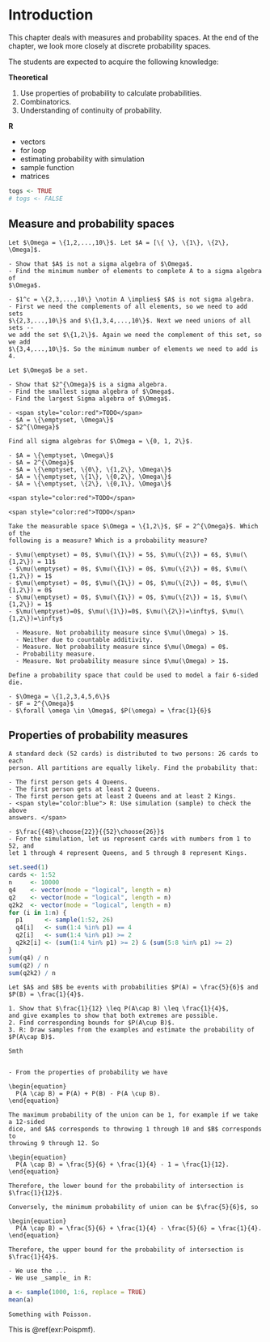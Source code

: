 # Introduction {#introduction}

This chapter deals with measures and probability spaces. At the end of
the chapter, we look more closely at discrete probability spaces.

The students are expected to acquire the following knowledge:

**Theoretical**

1. Use properties of probability to calculate probabilities.
2. Combinatorics.
3. Understanding of continuity of probability.

**R**

- vectors
- for loop
- estimating probability with simulation
- sample function
- matrices

```r
togs <- TRUE
# togs <- FALSE
```

## Measure and probability spaces
```exercise
Let $\Omega = \{1,2,...,10\}$. Let $A = [\{ \}, \{1\}, \{2\}, \Omega]$.

- Show that $A$ is not a sigma algebra of $\Omega$.
- Find the minimum number of elements to complete A to a sigma algebra of
$\Omega$.

```
```solution


- $1^c = \{2,3,...,10\} \notin A \implies$ $A$ is not sigma algebra.
- First we need the complements of all elements, so we need to add sets
$\{2,3,...,10\}$ and $\{1,3,4,...,10\}$. Next we need unions of all sets --
we add the set $\{1,2\}$. Again we need the complement of this set, so we add
$\{3,4,...,10\}$. So the minimum number of elements we need to add is 4.

```


```exercise
Let $\Omega$ be a set.

- Show that $2^{\Omega}$ is a sigma algebra.
- Find the smallest sigma algebra of $\Omega$.
- Find the largest Sigma algebra of $\Omega$.

```
```solution


- <span style="color:red">TODO</span>
- $A = \{\emptyset, \Omega\}$
- $2^{\Omega}$

```


```exercise
Find all sigma algebras for $\Omega = \{0, 1, 2\}$.

```
```solution


- $A = \{\emptyset, \Omega\}$
- $A = 2^{\Omega}$
- $A = \{\emptyset, \{0\}, \{1,2\}, \Omega\}$
- $A = \{\emptyset, \{1\}, \{0,2\}, \Omega\}$
- $A = \{\emptyset, \{2\}, \{0,1\}, \Omega\}$

```


```exercise

<span style="color:red">TODO</span>

```
```solution

<span style="color:red">TODO</span>

```



```exercise

Take the measurable space $\Omega = \{1,2\}$, $F = 2^{\Omega}$. Which of the
following is a measure? Which is a probability measure?

- $\mu(\emptyset) = 0$, $\mu(\{1\}) = 5$, $\mu(\{2\}) = 6$, $\mu(\{1,2\}) = 11$
- $\mu(\emptyset) = 0$, $\mu(\{1\}) = 0$, $\mu(\{2\}) = 0$, $\mu(\{1,2\}) = 1$
- $\mu(\emptyset) = 0$, $\mu(\{1\}) = 0$, $\mu(\{2\}) = 0$, $\mu(\{1,2\}) = 0$
- $\mu(\emptyset) = 0$, $\mu(\{1\}) = 0$, $\mu(\{2\}) = 1$, $\mu(\{1,2\}) = 1$
- $\mu(\emptyset)=0$, $\mu(\{1\})=0$, $\mu(\{2\})=\infty$, $\mu(\{1,2\})=\infty$

```
```solution


  - Measure. Not probability measure since $\mu(\Omega) > 1$.
  - Neither due to countable additivity.
  - Measure. Not probability measure since $\mu(\Omega) = 0$.
  - Probability measure.
  - Measure. Not probability measure since $\mu(\Omega) > 1$.

```


```exercise

Define a probability space that could be used to model a fair 6-sided die.

```
```solution


- $\Omega = \{1,2,3,4,5,6\}$
- $F = 2^{\Omega}$
- $\forall \omega \in \Omega$, $P(\omega) = \frac{1}{6}$

```

## Properties of probability measures

```exercise

A standard deck (52 cards) is distributed to two persons: 26 cards to each
person. All partitions are equally likely. Find the probability that:
  
- The first person gets 4 Queens.
- The first person gets at least 2 Queens.
- The first person gets at least 2 Queens and at least 2 Kings.
- <span style="color:blue"> R: Use simulation (sample) to check the above
answers. </span>

```
```solution


- $\frac{{48}\choose{22}}{{52}\choose{26}}$
- For the simulation, let us represent cards with numbers from 1 to 52, and
let 1 through 4 represent Queens, and 5 through 8 represent Kings.

```
```r
set.seed(1)
cards <- 1:52
n     <- 10000
q4    <- vector(mode = "logical", length = n)
q2    <- vector(mode = "logical", length = n)
q2k2  <- vector(mode = "logical", length = n)
for (i in 1:n) {
  p1      <- sample(1:52, 26)
  q4[i]   <- sum(1:4 %in% p1) == 4
  q2[i]   <- sum(1:4 %in% p1) >= 2
  q2k2[i] <- (sum(1:4 %in% p1) >= 2) & (sum(5:8 %in% p1) >= 2)
}
sum(q4) / n
sum(q2) / n
sum(q2k2) / n
```


```exercise
Let $A$ and $B$ be events with probabilities $P(A) = \frac{5}{6}$ and
$P(B) = \frac{1}{4}$.

1. Show that $\frac{1}{12} \leq P(A\cap B) \leq \frac{1}{4}$,
and give examples to show that both extremes are possible.
2. Find corresponding bounds for $P(A\cup B)$.
3. R: Draw samples from the examples and estimate the probability of 
$P(A\cap B)$.

```
```solution
Smth


- From the properties of probability we have

\begin{equation}
  P(A \cap B) = P(A) + P(B) - P(A \cup B).
\end{equation}
  
The maximum probability of the union can be 1, for example if we take a 12-sided
dice, and $A$ corresponds to throwing 1 through 10 and $B$ corresponds to
throwing 9 through 12. So

\begin{equation}
  P(A \cap B) = \frac{5}{6} + \frac{1}{4} - 1 = \frac{1}{12}.
\end{equation}
  
Therefore, the lower bound for the probability of intersection is 
$\frac{1}{12}$.
  
Conversely, the minimum probability of union can be $\frac{5}{6}$, so
  
\begin{equation}
  P(A \cap B) = \frac{5}{6} + \frac{1}{4} - \frac{5}{6} = \frac{1}{4}.
\end{equation}
  
Therefore, the upper bound for the probability of intersection is $\frac{1}{4}$.

- We use the ...
- We use _sample_ in R:

```
```r
a <- sample(1000, 1:6, replace = TRUE)
mean(a)
```


```exercise
Something with Poisson.

```

This is \@ref(exr:Poispmf).
